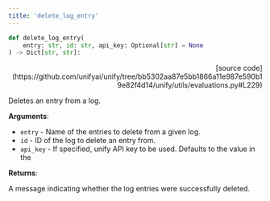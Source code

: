 ```yaml
---
title: 'delete_log_entry'
---
```


```python
def delete_log_entry(
    entry: str, id: str, api_key: Optional[str] = None
) -> Dict[str, str]:
```

<p align="right">[source code](https://github.com/unifyai/unify/tree/bb5302aa87e5bb1866a11e987e590b19e82f4d14/unify/utils/evaluations.py#L229)</p>

Deletes an entry from a log.

**Arguments**:

- `entry` - Name of the entries to delete from a given log.
- `id` - ID of the log to delete an entry from.
- `api_key` - If specified, unify API key to be used. Defaults to the value in the



**Returns**:

A message indicating whether the log entries were successfully deleted.